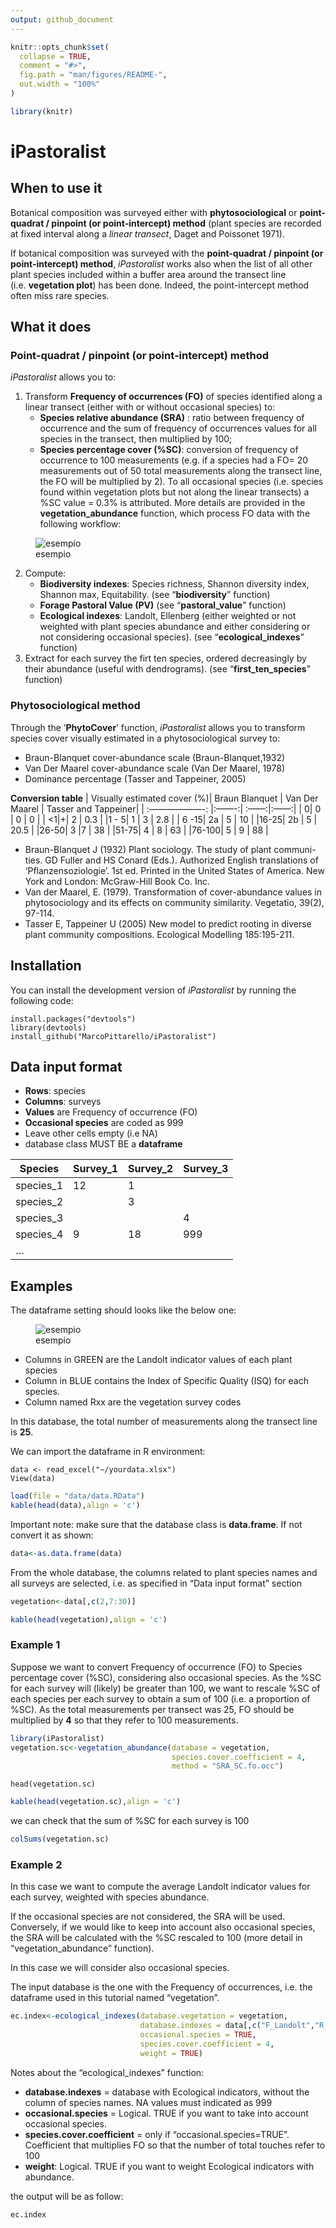 ```yaml
---
output: github_document
---
```


<!-- README.md is generated from README.Rmd. Please edit that file -->

```r
knitr::opts_chunk$set(
  collapse = TRUE,
  comment = "#>",
  fig.path = "man/figures/README-",
  out.width = "100%"
)

library(knitr)
```
  
# iPastoralist

<!-- badges: start -->
<!-- badges: end -->

## **When to use it**

Botanical composition was surveyed either with **phytosociological** or **point-quadrat / pinpoint (or point‐intercept) method** (plant species are recorded at fixed interval along a *linear transect*, Daget and Poissonet 1971). 

If botanical composition was surveyed with the **point-quadrat / pinpoint (or point‐intercept) method**, *iPastoralist* works also when the list of all other plant species included within a buffer area around the transect line (i.e. **vegetation plot**) has been done. Indeed, the point-intercept method often miss rare species.

## **What it does**

### **Point-quadrat / pinpoint (or point‐intercept) method**

*iPastoralist* allows you to:

1. Transform **Frequency of occurrences (FO)** of species identified along a linear transect (either with or without occasional species) to: 
    + **Species relative abundance (SRA)** : ratio between frequency of occurrence and the sum of frequency of occurrences values for all species in the transect, then multiplied by 100;
    + **Species percentage cover (%SC)**: conversion of frequency of occurrence to 100 measurements (e.g. if a species had a FO= 20 measurements out of 50 total measurements along the transect line, the FO will be multiplied by 2). To all  occasional species (i.e. species found within vegetation plots but not along the linear transects) a %SC value = 0.3% is attributed.
    More details are provided in the **vegetation_abundance** function, which process FO data with the following workflow: 

  ![esempio](image/Wrkflw_abundance_conversion.png)

2. Compute:
    + **Biodiversity indexes**: Species richness, Shannon diversity index, Shannon max, Equitability. (see "**biodiversity**" function)
    + **Forage Pastoral Value (PV)** (see "**pastoral_value**" function)
    + **Ecological indexes**: Landolt, Ellenberg (either weighted or not weighted with plant species abundance and either considering or not considering occasional species). (see "**ecological_indexes**" function)
 
3. Extract for each survey the firt ten species, ordered decreasingly by their abundance (useful with dendrograms). (see "**first_ten_species**" function)


### **Phytosociological method**

Through the '**PhytoCover**' function, *iPastoralist* allows you to transform species cover visually estimated in a phytosociological survey to:

 * Braun-Blanquet cover-abundance scale (Braun-Blanquet,1932) 
 * Van Der Maarel cover-abundance scale (Van Der Maarel, 1978)
 * Dominance percentage (Tasser and Tappeiner, 2005)
 
 **Conversion table**
| Visually estimated cover (%)| Braun Blanquet | Van Der Maarel  | Tasser and Tappeiner|
 | :-------------------: |:-------:| :------:|:------:|
 | 0| 0 | 0 | 0 |
 | <1|+| 2 | 0.3 |
 |1 - 5|  1 | 3 | 2.8 |
 | 6 -15| 2a  | 5 | 10 |
 |16-25| 2b | 5 | 20.5 |
 |26-50| 3 |7  | 38  |
 |51-75| 4  | 8 | 63 |
 |76-100| 5  | 9  | 88 |
 

* Braun-Blanquet J (1932) Plant sociology. The study of plant communi- ties. GD Fuller and HS Conard (Eds.). Authorized English translations of 'Pflanzensoziologie'. 1st ed. Printed in the United States of America. New York and London: McGraw-Hill Book Co. Inc.\cr
* Van der Maarel, E. (1979). Transformation of cover-abundance values in phytosociology and its effects on community similarity. Vegetatio, 39(2), 97-114.\cr
* Tasser E, Tappeiner U (2005) New model to predict rooting in diverse plant community compositions. Ecological Modelling 185:195-211.\cr


## Installation

You can install the development version of *iPastoralist* by running the following code:

```
install.packages("devtools")
library(devtools)
install_github("MarcoPittarello/iPastoralist")
```

## **Data input format**

* **Rows**: species
* **Columns**: surveys
* **Values** are Frequency of occurrence (FO)
* **Occasional species** are coded as 999
* Leave other cells empty (i.e NA) 
* database class MUST BE a **dataframe**


Species | Survey_1 | Survey_2 | Survey_3 | ...
---------- | -------- | -------- | -------- |
species_1 |12 | 1| |
species_2 | | 3| |
species_3 | | | 4|
species_4 | 9| 18|999 |
... | | | |


## **Examples**

The dataframe setting should looks like the below one:

![esempio](image/datainput/Diapositiva1.JPG)

* Columns in GREEN are the Landolt indicator values of each plant species
* Column in BLUE contains the Index of Specific Quality (ISQ) for each species.
* Column named Rxx are the vegetation survey codes 

In this database, the total number of measurements along the transect line is **25**.


We can import the dataframe in R environment:
```
data <- read_excel("~/yourdata.xlsx")
View(data)
```
```r
load(file = "data/data.RData")
kable(head(data),align = 'c')
```


Important note: make sure that the database class is **data.frame**. If not convert it as shown:
```r
data<-as.data.frame(data)
```

From the whole database, the columns related to plant species names and all surveys are selected, i.e. as specified in "Data input format" section
```r
vegetation<-data[,c(2,7:30)]

```
```r
kable(head(vegetation),align = 'c')
```


### Example 1
Suppose we want to convert Frequency of occurrence (FO) to Species percentage cover (%SC), considering also occasional species. As the %SC for each survey will (likely) be greater than 100, we want to rescale %SC of each species per each survey to obtain a sum of 100 (i.e. a proportion of %SC).
As the total measurements per transect was 25, FO should be multiplied by **4** so that they refer to 100 measurements.
```r
library(iPastoralist)
vegetation.sc<-vegetation_abundance(database = vegetation,
                                    species.cover.coefficient = 4,
                                    method = "SRA_SC.fo.occ")
```
```
head(vegetation.sc)
```
```r
kable(head(vegetation.sc),align = 'c')
```

we can check that the sum of %SC for each survey is 100
```r
colSums(vegetation.sc)
```

### Example 2
In this case we want to compute the average Landolt indicator values for each survey, weighted with species abundance. 

If the occasional species are not considered, the SRA will be used. 
Conversely, if we would like to keep into account also occasional species, the SRA will be calculated with the %SC rescaled to 100 (more detail in "vegetation_abundance" function).

In this case we will consider also occasional species.

The input database is the one with the Frequency of occurrences, i.e. the dataframe used in this tutorial named "vegetation".

```r
ec.index<-ecological_indexes(database.vegetation = vegetation,
                             database.indexes = data[,c("F_Landolt","R_Landolt","N_Landolt")],
                             occasional.species = TRUE,
                             species.cover.coefficient = 4,
                             weight = TRUE)
```

Notes about the "ecological_indexes" function:

* **database.indexes** = database with Ecological indicators, without the column of species names. NA values must indicated as 999
* **occasional.species** = Logical. TRUE if you want to take into account occasional species.
* **species.cover.coefficient** = only if "occasional.species=TRUE". Coefficient that multiplies FO so that the number of total touches refer to 100
* **weight**: Logical. TRUE if you want to weight Ecological indicators with abundance.

the output will be as follow:

```r
ec.index
```


